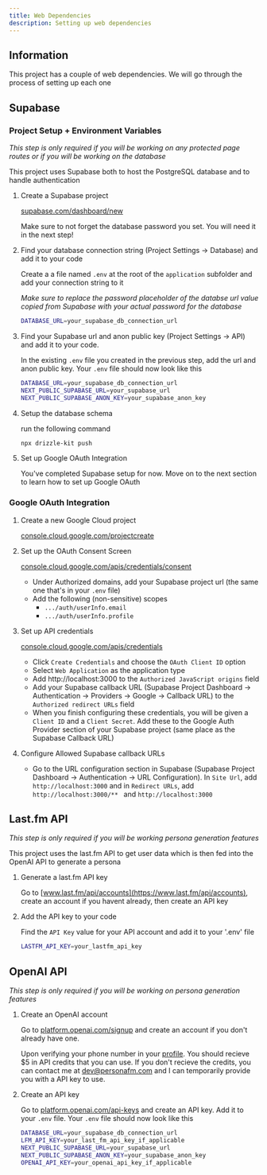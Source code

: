 ```yaml
---
title: Web Dependencies
description: Setting up web dependencies
---
```


## Information
This project has a couple of web dependencies. We will go through the process of setting up each one

## Supabase

### Project Setup + Environment Variables

*This step is only required if you will be working on any protected page routes or if you will be working on the database*

This project uses Supabase both to host the PostgreSQL database and to handle authentication

<Steps>

1. Create a Supabase project

    [supabase.com/dashboard/new](https://supabase.com/dashboard/new)

    Make sure to not forget the database password you set. You will need it in the next step!

2. Find your database connection string (Project Settings -> Database) and add it to your code

    Create a a file named `.env` at the root of the `application` subfolder and add your connection string to it

    *Make sure to replace the password placeholder of the databse url value copied from Supabase with your actual password for the database*

    ```bash
    DATABASE_URL=your_supabase_db_connection_url
    ```

3. Find your Supabase url and anon public key (Project Settings -> API) and add it to your code.

    In the existing `.env` file you created in the previous step, add the url and anon public key. Your `.env` file should now look like this

    ```bash
    DATABASE_URL=your_supabase_db_connection_url
    NEXT_PUBLIC_SUPABASE_URL=your_supabase_url
    NEXT_PUBLIC_SUPABASE_ANON_KEY=your_supabase_anon_key
    ```

4. Setup the database schema

    run the following command
    ```bash
    npx drizzle-kit push
    ```

5. Set up Google OAuth Integration

    You've completed Supabase setup for now. Move on to the next section to learn how to set up Google OAuth

</Steps>

### Google OAuth Integration

<Steps>

1. Create a new Google Cloud project

    [console.cloud.google.com/projectcreate](https://console.cloud.google.com/projectcreate)

2. Set up the OAuth Consent Screen

    [console.cloud.google.com/apis/credentials/consent](https://console.cloud.google.com/apis/credentials/consent)

    - Under Authorized domains, add your Supabase project url (the same one that's in your `.env` file)
    - Add the following (non-sensitive) scopes
        - `.../auth/userInfo.email`
        - `.../auth/userInfo.profile`

3. Set up API credentials

    [console.cloud.google.com/apis/credentials](https://console.cloud.google.com/apis/credentials)

    - Click `Create Credentials` and choose the `OAuth Client ID` option
    - Select `Web Application` as the application type
    - Add http://localhost:3000 to the `Authorized JavaScript origins` field
    - Add your Supabase callback URL (Supabase Project Dashboard -> Authentication -> Providers -> Google -> Callback URL) to the `Authorized redirect URLs` field
    - When you finish configuring these credentials, you will be given a `Client ID` and a `Client Secret`. Add these to the Google Auth Provider section of your Supabase project (same place as the Supabase Callback URL)

4. Configure Allowed Supabase callback URLs

    - Go to the URL configuration section in Supabase (Supabase Project Dashboard -> Authentication -> URL Configuration). In `Site Url`, add `http://localhost:3000` and in `Redirect URLs`, add `http://localhost:3000/**
` and `http://localhost:3000`

</Steps>

## Last.fm API

*This step is only required if you will be working persona generation features*

This project uses the last.fm API to get user data which is then fed into the OpenAI API to generate a persona

<Steps>

1. Generate a last.fm API key

    Go to [www.last.fm/api/accounts](https://www.last.fm/api/accounts), create an account if you havent already, then create an API key

2. Add the API key to your code

    Find the `API Key` value for your API account and add it to your '.env' file

    ```bash
    LASTFM_API_KEY=your_lastfm_api_key
    ```

</Steps>

## OpenAI API

*This step is only required if you will be working on persona generation features*

<Steps>

1. Create an OpenAI account

    Go to [platform.openai.com/signup](https://platform.openai.com/signup) and create an account if you don't already have one.

    Upon verifying your phone number in your [profile](https://platform.openai.com/settings/profile). You should recieve $5 in API credits that you can use. If you don't recieve the credits, you can contact me at dev@personafm.com and I can temporarily provide you with a API key to use.

2. Create an API key

    Go to [platform.openai.com/api-keys](https://platform.openai.com/api-keys) and create an API key. Add it to your `.env` file. Your `.env` file should now look like this

    ```bash
    DATABASE_URL=your_supabase_db_connection_url
    LFM_API_KEY=your_last_fm_api_key_if_applicable
    NEXT_PUBLIC_SUPABASE_URL=your_supabase_url
    NEXT_PUBLIC_SUPABASE_ANON_KEY=your_supabase_anon_key
    OPENAI_API_KEY=your_openai_api_key_if_applicable
    ```

</Steps>

